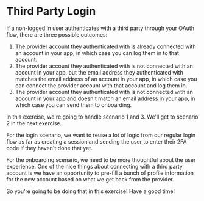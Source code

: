 # Third Party Login

<EpicVideo url="https://www.epicweb.dev/workshops/authentication-strategies-and-implementation/third-party-login/intro-to-third-party-login" />

If a non-logged in user authenticates with a third party through your OAuth
flow, there are three possible outcomes:

1. The provider account they authenticated with is already connected with an
   account in your app, in which case you can log them in to that account.
2. The provider account they authenticated with is not connected with an
   account in your app, but the email address they authenticated with matches
   the email address of an account in your app, in which case you can connect
   the provider account with that account and log them in.
3. The provider account they authenticated with is not connected with an
   account in your app and doesn't match an email address in your app, in which
   case you can send them to onboarding.

In this exercise, we're going to handle scenario 1 and 3. We'll get to scenario
2 in the next exercise.

For the login scenario, we want to reuse a lot of logic from our regular login
flow as far as creating a session and sending the user to enter their 2FA code
if they haven't done that yet.

For the onboarding scenario, we need to be more thoughtful about the user
experience. One of the nice things about connecting with a third party account
is we have an opportunity to pre-fill a bunch of profile information for the new
account based on what we get back from the provider.

So you're going to be doing that in this exercise! Have a good time!

